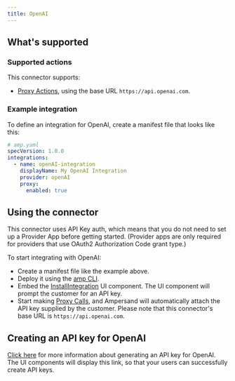 ```yaml
---
title: OpenAI
---
```

## What's supported

### Supported actions

This connector supports:
- [Proxy Actions](/proxy-actions), using the base URL `https://api.openai.com`.

### Example integration

To define an integration for OpenAI, create a manifest file that looks like this:

```YAML
# amp.yaml
specVersion: 1.0.0
integrations:
  - name: openAI-integration
    displayName: My OpenAI Integration
    provider: openAI
    proxy:
      enabled: true
```

## Using the connector

This connector uses API Key auth, which means that you do not need to set up a Provider App before getting started. (Provider apps are only required for providers that use OAuth2 Authorization Code grant type.)

To start integrating with OpenAI:
- Create a manifest file like the example above.
- Deploy it using the [amp CLI](/cli/overview).
- Embed the [InstallIntegration](/embeddable-ui-components#install-integration) UI component. The UI component will prompt the customer for an API key.
- Start making [Proxy Calls](/proxy-actions), and Ampersand will automatically attach the API key supplied by the customer. Please note that this connector's base URL is `https://api.openai.com`.

## Creating an API key for OpenAI

[Click here](https://platform.openai.com/docs/api-reference/api-keys) for more information about generating an API key for OpenAI. The UI components will display this link, so that your users can successfully create API keys.
